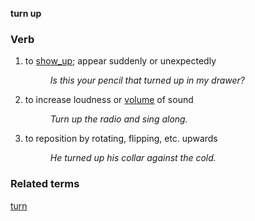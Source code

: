 '''turn up'''
=== Verb ===
# to [[show_up]]; appear suddenly or unexpectedly
#: ''Is this your pencil that turned up in my drawer?''
# to increase loudness or [[volume]] of sound
#: ''Turn up the radio and sing along.''
# to reposition by rotating, flipping, etc. upwards
#: ''He turned up his collar against the cold.''

=== Related terms ===
[[turn]]